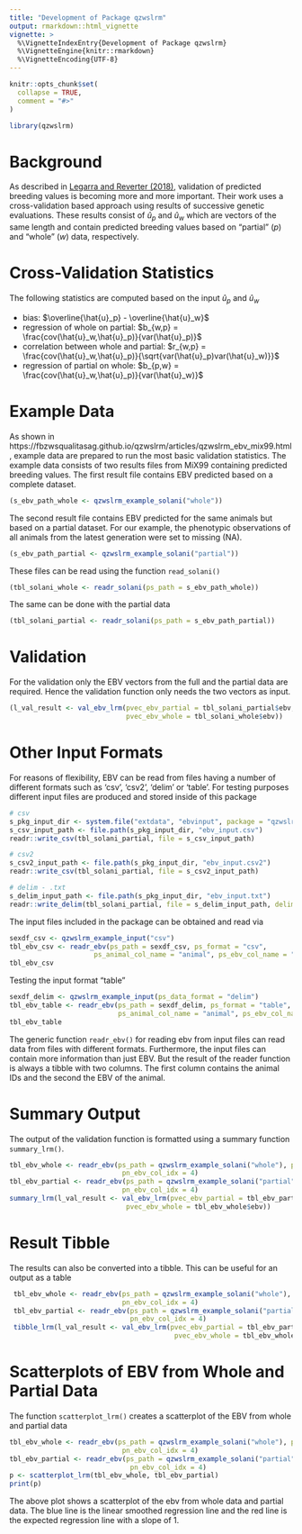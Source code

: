 ```yaml
---
title: "Development of Package qzwslrm"
output: rmarkdown::html_vignette
vignette: >
  %\VignetteIndexEntry{Development of Package qzwslrm}
  %\VignetteEngine{knitr::rmarkdown}
  %\VignetteEncoding{UTF-8}
---
```


```r
knitr::opts_chunk$set(
  collapse = TRUE,
  comment = "#>"
)
```

```r
library(qzwslrm)
```

# Background
As described in [Legarra and Reverter (2018)](https://link.springer.com/article/10.1186/s12711-018-0426-6), validation of predicted breeding values is becoming more and more important. Their work uses a cross-validation based approach using results of successive genetic evaluations. These results consist of $\hat{u}_p$ and $\hat{u}_w$ which are vectors of the same length and contain predicted breeding values based on "partial" ($p$) and "whole" ($w$) data, respectively. 


# Cross-Validation Statistics
The following statistics are computed based on the input $\hat{u}_p$ and $\hat{u}_w$

* bias: $\overline{\hat{u}_p} - \overline{\hat{u}_w}$
* regression of whole on partial: $b_{w,p} = \frac{cov(\hat{u}_w,\hat{u}_p)}{var(\hat{u}_p)}$
* correlation between whole and partial: $r_{w,p} = \frac{cov(\hat{u}_w,\hat{u}_p)}{\sqrt{var(\hat{u}_p)var(\hat{u}_w)}}$
* regression of partial on whole: $b_{p,w} = \frac{cov(\hat{u}_w,\hat{u}_p)}{var(\hat{u}_w)}$


# Example Data
As shown in https://fbzwsqualitasag.github.io/qzwslrm/articles/qzwslrm_ebv_mix99.html, example data are prepared to run the most basic validation statistics. The example data consists of two results files from MiX99 containing predicted breeding values. The first result file contains EBV predicted based on a complete dataset. 

```r
(s_ebv_path_whole <- qzwslrm_example_solani("whole"))
```

The second result file contains EBV predicted for the same animals but based on a partial dataset. For our example, the phenotypic observations of all animals from the latest generation were set to missing (NA).

```r
(s_ebv_path_partial <- qzwslrm_example_solani("partial"))
```

These files can be read using the function `read_solani()`

```r
(tbl_solani_whole <- readr_solani(ps_path = s_ebv_path_whole))
```

The same can be done with the partial data 

```r
(tbl_solani_partial <- readr_solani(ps_path = s_ebv_path_partial))
```

# Validation
For the validation only the EBV vectors from the full and the partial data are required. Hence the validation function only needs the two vectors as input.

```r
(l_val_result <- val_ebv_lrm(pvec_ebv_partial = tbl_solani_partial$ebv, 
                             pvec_ebv_whole = tbl_solani_whole$ebv))
```


# Other Input Formats
For reasons of flexibility, EBV can be read from files having a number of different formats such as 'csv', 'csv2', 'delim' or 'table'. For testing purposes different input files are produced and stored inside of this package

```r
# csv
s_pkg_input_dir <- system.file("extdata", "ebvinput", package = "qzwslrm")
s_csv_input_path <- file.path(s_pkg_input_dir, "ebv_input.csv")
readr::write_csv(tbl_solani_partial, file = s_csv_input_path)

# csv2
s_csv2_input_path <- file.path(s_pkg_input_dir, "ebv_input.csv2")
readr::write_csv(tbl_solani_partial, file = s_csv2_input_path)

# delim - .txt
s_delim_input_path <- file.path(s_pkg_input_dir, "ebv_input.txt")
readr::write_delim(tbl_solani_partial, file = s_delim_input_path, delim = " ")
```

The input files included in the package can be obtained and read via

```r
sexdf_csv <- qzwslrm_example_input("csv")
tbl_ebv_csv <- readr_ebv(ps_path = sexdf_csv, ps_format = "csv", 
                     ps_animal_col_name = "animal", ps_ebv_col_name = "ebv")
tbl_ebv_csv
```

Testing the input format "table"

```r
sexdf_delim <- qzwslrm_example_input(ps_data_format = "delim")
tbl_ebv_table <- readr_ebv(ps_path = sexdf_delim, ps_format = "table",
                           ps_animal_col_name = "animal", ps_ebv_col_name = "ebv")
tbl_ebv_table
```

The generic function `readr_ebv()` for reading ebv from input files can read data from files with different formats. Furthermore, the input files can contain more information than just EBV. But the result of the reader function is always a tibble with two columns. The first column contains the animal IDs and the second the EBV of the animal.


# Summary Output
The output of the validation function is formatted using a summary function `summary_lrm()`. 

```r
tbl_ebv_whole <- readr_ebv(ps_path = qzwslrm_example_solani("whole"), ps_format = "table",
                            pn_ebv_col_idx = 4)
tbl_ebv_partial <- readr_ebv(ps_path = qzwslrm_example_solani("partial"), ps_format = "table",
                            pn_ebv_col_idx = 4)
summary_lrm(l_val_result <- val_ebv_lrm(pvec_ebv_partial = tbl_ebv_partial$ebv, 
                             pvec_ebv_whole = tbl_ebv_whole$ebv))
```


# Result Tibble
The results can also be converted into a tibble. This can be useful for an output as a table

```r
 tbl_ebv_whole <- readr_ebv(ps_path = qzwslrm_example_solani("whole"), ps_format = "table",
                            pn_ebv_col_idx = 4)
 tbl_ebv_partial <- readr_ebv(ps_path = qzwslrm_example_solani("partial"), ps_format = "table",
                              pn_ebv_col_idx = 4)
 tibble_lrm(l_val_result <- val_ebv_lrm(pvec_ebv_partial = tbl_ebv_partial$ebv,
                                         pvec_ebv_whole = tbl_ebv_whole$ebv))
```


# Scatterplots of EBV from Whole and Partial Data
The function `scatterplot_lrm()` creates a scatterplot of the EBV from whole and partial data

```r
tbl_ebv_whole <- readr_ebv(ps_path = qzwslrm_example_solani("whole"), ps_format = "table",
                            pn_ebv_col_idx = 4)
tbl_ebv_partial <- readr_ebv(ps_path = qzwslrm_example_solani("partial"), ps_format = "table",
                              pn_ebv_col_idx = 4)
p <- scatterplot_lrm(tbl_ebv_whole, tbl_ebv_partial)
print(p)
```

The above plot shows a scatterplot of the ebv from whole data and partial data. The blue line is the linear smoothed regression line and the red line is the expected regression line with a slope of $1$. 

